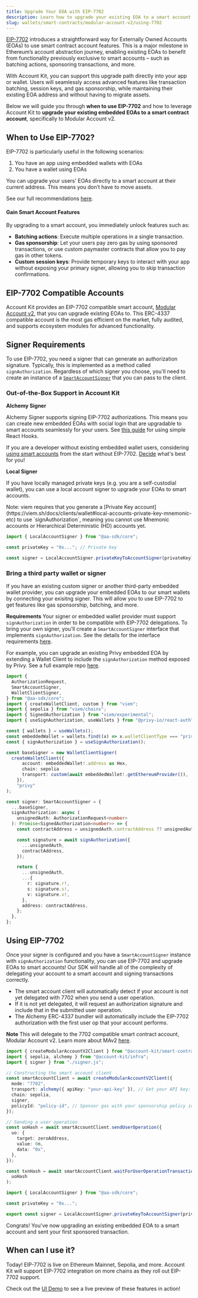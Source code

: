 ```yaml
---
title: Upgrade Your EOA with EIP-7702
description: Learn how to upgrade your existing EOA to a smart account using EIP-7702 with Account Kit.
slug: wallets/smart-contracts/modular-account-v2/using-7702
---
```


[EIP-7702](https://eips.ethereum.org/EIPS/eip-7702) introduces a straightforward way for Externally Owned Accounts (EOAs) to use smart contract account features. This is a major milestone in Ethereum’s account abstraction journey, enabling existing EOAs to benefit from functionality previously exclusive to smart accounts – such as batching actions, sponsoring transactions, and more.

With Account Kit, you can support this upgrade path directly into your app or wallet. Users will seamlessly access advanced features like transaction batching, session keys, and gas sponsorship, while maintaining their existing EOA address and without having to migrate assets.

Below we will guide you through **when to use EIP-7702** and how to leverage Account Kit to **upgrade your existing embedded EOAs to a smart contract account**, specifically to Modular Account v2.

## When to Use EIP-7702?

EIP-7702 is particularly useful in the following scenarios:

1. You have an app using embedded wallets with EOAs
2. You have a wallet using EOAs

You can upgrade your users' EOAs directly to a smart account at their current address. This means you don’t have to move assets.

See our full recommendations [here](https://www.alchemy.com/blog/eip-7702-ethereum-pectra-hardfork#for-developers-that-havent-yet-deployed-their-application).

#### Gain Smart Account Features

By upgrading to a smart account, you immediately unlock features such as:

- **Batching actions**: Execute multiple operations in a single transaction.
- **Gas sponsorship**: Let your users pay zero gas by using sponsored transactions, or use custom paymaster contracts that allow you to pay gas in other tokens.
- **Custom session keys**: Provide temporary keys to interact with your app without exposing your primary signer, allowing you to skip transaction confirmations.

## EIP-7702 Compatible Accounts

Account Kit provides an EIP-7702 compatible smart account, [Modular Account v2](#TODO/linktomav2), that you can upgrade existing EOAs to. This ERC-4337 compatible account is the most gas efficient on the market, fully audited, and supports ecosystem modules for advanced functionality.

## Signer Requirements

To use EIP-7702, you need a signer that can generate an authorization signature. Typically, this is implemented as a method called `signAuthorization`. Regardless of which signer you choose, you'll need to create an instance of a [`SmartAccountSigner`](/wallets/resources/types#smartaccountsigner) that you can pass to the client.

### Out-of-the-Box Support in Account Kit

**Alchemy Signer**

Alchemy Signer supports signing EIP-7702 authorizations. This means you can create new embedded EOAs with social login that are upgradable to smart accounts seamlessly for your users. See [this guide](#TODO/using-7702-react-doc) for using simple React Hooks.

If you are a developer without existing embedded wallet users, considering [using smart accounts](/wallets/react/quickstart) from the start without EIP-7702. [Decide](https://www.alchemy.com/blog/eip-7702-ethereum-pectra-hardfork#for-developers-that-havent-yet-deployed-their-application) what's best for you!

**Local Signer**

If you have locally managed private keys (e.g. you are a self-custodial wallet), you can use a local account signer to upgrade your EOAs to smart accounts.

<Note>
  Note: viem requires that you generate a [Private Key
  account](https://viem.sh/docs/clients/wallet#local-accounts-private-key-mnemonic-etc)
  to use `signAuthorization`, meaning you cannot use Mnemonic accounts or
  Hierarchical Deterministic (HD) accounts yet.
</Note>

```ts types.ts twoslash
import { LocalAccountSigner } from "@aa-sdk/core";

const privateKey = "0x..."; // Private key

const signer = LocalAccountSigner.privateKeyToAccountSigner(privateKey);
```

### Bring a third party wallet or signer

If you have an existing custom signer or another third-party embedded wallet provider, you can upgrade your embedded EOAs to our smart wallets by connecting your exisitng signer. This will allow you to use EIP-7702 to get features like gas sponsorship, batching, and more.

**Requirements**
Your signer or embedded wallet provider must support `signAuthorization` in order to be compatible with EIP-7702 delegations. To bring your own signer, you'll create a `SmartAccountSigner` interface that implements `signAuthorization`. See the details for the interface requirements [here](/wallets/third-party/signers#implementing-smartaccountauthenticator-or-smartaccountsigner).

For example, you can upgrade an existing Privy embedded EOA by extending a Wallet Client to include the `signAuthorization` method exposed by Privy. See a full example repo [here](https://github.com/avarobinson/7702-thirdparty-example/edit/main/README.md).

<CodeBlocks>

```ts 7702-third-party-example.ts
import {
  AuthorizationRequest,
  SmartAccountSigner,
  WalletClientSigner,
} from "@aa-sdk/core";
import { createWalletClient, custom } from "viem";
import { sepolia } from "viem/chains";
import { SignedAuthorization } from "viem/experimental";
import { useSignAuthorization, useWallets } from "@privy-io/react-auth";

const { wallets } = useWallets();
const embeddedWallet = wallets.find((x) => x.walletClientType === "privy"); // or any other EIP-1193 provider
const { signAuthorization } = useSignAuthorization();

const baseSigner = new WalletClientSigner(
  createWalletClient({
      account: embeddedWallet!.address as Hex,
      chain: sepolia
      transport: custom(await embeddedWallet!.getEthereumProvider()),
    }),
    "privy"
);

const signer: SmartAccountSigner = {
  ...baseSigner,
  signAuthorization: async (
    unsignedAuth: AuthorizationRequest<number>
  ): Promise<SignedAuthorization<number>> => {
    const contractAddress = unsignedAuth.contractAddress ?? unsignedAuth.address;

    const signature = await signAuthorization({
      ...unsignedAuth,
      contractAddress,
    });

    return {
      ...unsignedAuth,
      ...{
        r: signature.r!,
        s: signature.s!,
        v: signature.v!,
      },
      address: contractAddress,
    };
  },
};

```

</CodeBlocks>

## Using EIP-7702

Once your signer is configured and you have a `SmartAccountSigner` instance with `signAuthorization` functionality, you can use EIP-7702 and upgrade EOAs to smart accounts! Our SDK will handle all of the complexity of delegating your account to a smart account and signing transactions correctly.

- The smart account client will automatically detect if your account is not yet delegated with 7702 when you send a user operation.
- If it is not yet delegated, it will request an authorization signature and include that in the submitted user operation.
- The Alchemy ERC-4337 bundler will automatically include the EIP-7702 authorization with the first user op that your account performs.

**Note**
This will delegate to the 7702 compatible smart contract account, Modular Account v2. Learn more about MAv2 [here](/docs/wallets/smart-contracts/modular-account-v2/overview).

<CodeBlocks>

```ts example.ts twoslash
import { createModularAccountV2Client } from "@account-kit/smart-contracts";
import { sepolia, alchemy } from "@account-kit/infra";
import { signer } from "./signer.js";

// Constructing the smart account client
const smartAccountClient = await createModularAccountV2Client({
  mode: "7702",
  transport: alchemy({ apiKey: "your-api-key" }), // Get your API key: https://dashboard.alchemy.com/apps
  chain: sepolia,
  signer,
  policyId: "policy-id", // Sponsor gas with your sponsorship policy id: https://dashboard.alchemy.com/gas-manager
});

// Sending a user operation
const uoHash = await smartAccountClient.sendUserOperation({
  uo: {
    target: zeroAddress,
    value: 0n,
    data: "0x",
  },
});

const txnHash = await smartAccountClient.waitForUserOperationTransaction(
  uoHash
);
```

```ts twoslash signer.ts filename="signer.ts"
import { LocalAccountSigner } from "@aa-sdk/core";

const privateKey = "0x...";

export const signer = LocalAccountSigner.privateKeyToAccountSigner(privateKey);
```

</CodeBlocks>

Congrats! You've now upgrading an existing embedded EOA to a smart account and sent your first sponsored transaction.

## When can I use it?

Today! EIP-7702 is live on Ethereum Mainnet, Sepolia, and more. Account Kit will support EIP-7702 integration on more chains as they roll out EIP-7702 support.

Check out the [UI Demo](https://demo.alchemy.com) to see a live preview of these features in action!
